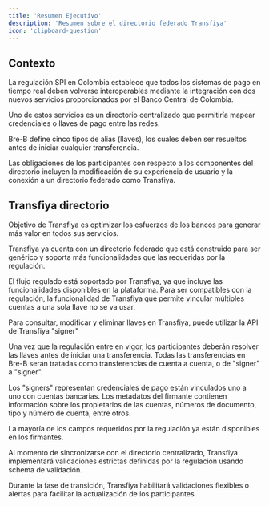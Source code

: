 ```yaml
---
title: 'Resumen Ejecutivo'
description: 'Resumen sobre el directorio federado Transfiya'
icon: 'clipboard-question'
---
```


## Contexto

La regulación SPI en Colombia establece que todos los sistemas de pago en tiempo real deben volverse interoperables mediante la integración con dos nuevos servicios proporcionados por el Banco Central de Colombia.

Uno de estos servicios es un directorio centralizado que permitiría mapear credenciales o llaves de pago entre las redes.

Bre-B define cinco tipos de alias (llaves), los cuales deben ser resueltos antes de iniciar cualquier transferencia.

Las obligaciones de los participantes con respecto a los componentes del directorio incluyen la modificación de su experiencia de usuario y la conexión a un directorio federado como Transfiya.

## Transfiya directorio

Objetivo de Transfiya es optimizar los esfuerzos de los bancos para generar más valor en todos sus servicios.

Transfiya ya cuenta con un directorio federado que está construido para ser genérico y soporta más funcionalidades que las requeridas por la regulación.

El flujo regulado está soportado por Transfiya, ya que incluye las funcionalidades disponibles en la plataforma. Para ser compatibles con la regulación, la funcionalidad de Transfiya que permite vincular múltiples cuentas a una sola llave no se va usar.

<Info>
    Para consultar, modificar y eliminar llaves en Transfiya, puede utilizar la API de Transfiya "signer"
</Info>

Una vez que la regulación entre en vigor, los participantes deberán resolver las llaves antes de iniciar una transferencia. Todas las transferencias en Bre-B serán tratadas como transferencias de cuenta a cuenta, o de "signer" a "signer".

Los "signers" representan credenciales de pago están vinculados uno a uno con cuentas bancarias. Los metadatos del firmante contienen información sobre los propietarios de las cuentas, números de documento, tipo y número de cuenta, entre otros.

La mayoría de los campos requeridos por la regulación ya están disponibles en los firmantes.

 Al momento de sincronizarse con el directorio centralizado, Transfiya implementará validaciones estrictas definidas por la regulación usando schema de validación.

<Info>
  Durante la fase de transición, Transfiya habilitará validaciones flexibles o alertas para facilitar la actualización de los participantes.
</Info>
